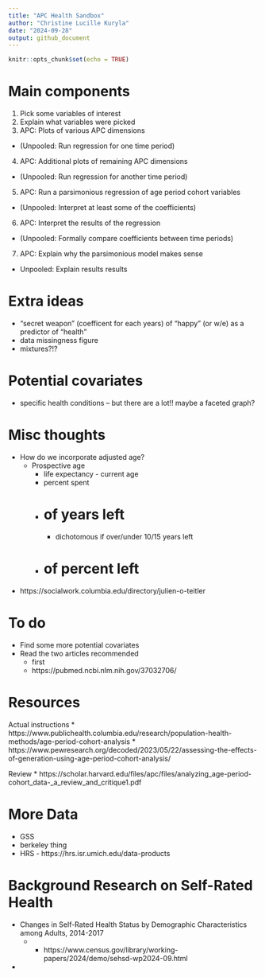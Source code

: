 ```yaml
---
title: "APC Health Sandbox"
author: "Christine Lucille Kuryla"
date: "2024-09-28"
output: github_document
---
```


```r
knitr::opts_chunk$set(echo = TRUE)
```

# Main components
1. Pick some variables of interest
2. Explain what variables were picked
3. APC: Plots of various APC dimensions 
  * (Unpooled: Run regression for one time period)
4. APC: Additional plots of remaining APC dimensions 
  * (Unpooled: Run regression for another time period)
5. APC: Run a parsimonious regression of age period cohort variables 
  * (Unpooled: Interpret at least some of the coefficients)
6. APC: Interpret the results of the regression 
  * (Unpooled: Formally compare coefficients between time periods)
7. APC: Explain why the parsimonious model makes sense
  * Unpooled: Explain results results

# Extra ideas
* "secret weapon" (coefficent for each years) of "happy" (or w/e) as a predictor of "health"
* data missingness figure
* mixtures?!?

# Potential covariates
* specific health conditions -- but there are a lot!! maybe a faceted graph?

# Misc thoughts
* How do we incorporate adjusted age? 
  * Prospective age
    * life expectancy - current age
    * percent spent
    * # of years left
      * dichotomous if over/under 10/15 years left
    * # of percent left
* https://socialwork.columbia.edu/directory/julien-o-teitler

# To do
* Find some more potential covariates
* Read the two articles recommended
  * first
  * https://pubmed.ncbi.nlm.nih.gov/37032706/

# Resources

Actual instructions
* https://www.publichealth.columbia.edu/research/population-health-methods/age-period-cohort-analysis
* https://www.pewresearch.org/decoded/2023/05/22/assessing-the-effects-of-generation-using-age-period-cohort-analysis/ 

Review
* https://scholar.harvard.edu/files/apc/files/analyzing_age-period-cohort_data-_a_review_and_critique1.pdf 

# More Data
* GSS
* berkeley thing
* HRS - https://hrs.isr.umich.edu/data-products 

# Background Research on Self-Rated Health

* Changes in Self-Rated Health Status by Demographic Characteristics among Adults, 2014-2017
  * * https://www.census.gov/library/working-papers/2024/demo/sehsd-wp2024-09.html

* 